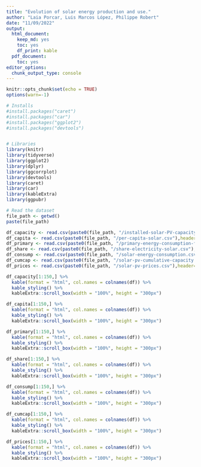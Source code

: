 ```yaml
---
title: "Evolution of solar energy production and use."
author: "Laia Porcar, Luis Marcos López, Philippe Robert"
date: "11/09/2022"
output:
  html_document:
    keep_md: yes
    toc: yes
    df_print: kable
  pdf_document:
    toc: yes
editor_options:
  chunk_output_type: console
---
```


```r
knitr::opts_chunk$set(echo = TRUE)
options(warn=-1)
```


```r
# Installs
#install.packages("caret")
#install.packages("car")
#install.packages("ggplot2")
#install.packages("devtools")


# Libraries
library(knitr)
library(tidyverse)
library(ggplot2)
library(dplyr)
library(ggcorrplot)
library(devtools) 
library(caret)
library(car)
library(kableExtra)
library(ggpubr)

```



```r
# Read the dataset
file_path <- getwd()
paste(file_path)

df_capacity <- read.csv(paste0(file_path, "/installed-solar-PV-capacity.csv"),header=TRUE)
df_capita <- read.csv(paste0(file_path, "/per-capita-solar.csv"),header=TRUE)
df_primary <- read.csv(paste0(file_path, "/primary-energy-consumption-from-solar.csv"),header=TRUE)
df_share <- read.csv(paste0(file_path, "/share-electricity-solar.csv"),header=TRUE)
df_consump <- read.csv(paste0(file_path, "/solar-energy-consumption.csv"),header=TRUE)
df_cumcap <- read.csv(paste0(file_path, "/solar-pv-cumulative-capacity.csv"),header=TRUE)
df_prices <- read.csv(paste0(file_path, "/solar-pv-prices.csv"),header=TRUE)

df_capacity[1:150,] %>%
  kable(format = "html", col.names = colnames(df)) %>%
  kable_styling() %>%
  kableExtra::scroll_box(width = "100%", height = "300px")

df_capita[1:150,] %>%
  kable(format = "html", col.names = colnames(df)) %>%
  kable_styling() %>%
  kableExtra::scroll_box(width = "100%", height = "300px")

df_primary[1:150,] %>%
  kable(format = "html", col.names = colnames(df)) %>%
  kable_styling() %>%
  kableExtra::scroll_box(width = "100%", height = "300px")

df_share[1:150,] %>%
  kable(format = "html", col.names = colnames(df)) %>%
  kable_styling() %>%
  kableExtra::scroll_box(width = "100%", height = "300px")

df_consump[1:150,] %>%
  kable(format = "html", col.names = colnames(df)) %>%
  kable_styling() %>%
  kableExtra::scroll_box(width = "100%", height = "300px")

df_cumcap[1:150,] %>%
  kable(format = "html", col.names = colnames(df)) %>%
  kable_styling() %>%
  kableExtra::scroll_box(width = "100%", height = "300px")

df_prices[1:150,] %>%
  kable(format = "html", col.names = colnames(df)) %>%
  kable_styling() %>%
  kableExtra::scroll_box(width = "100%", height = "300px")

```